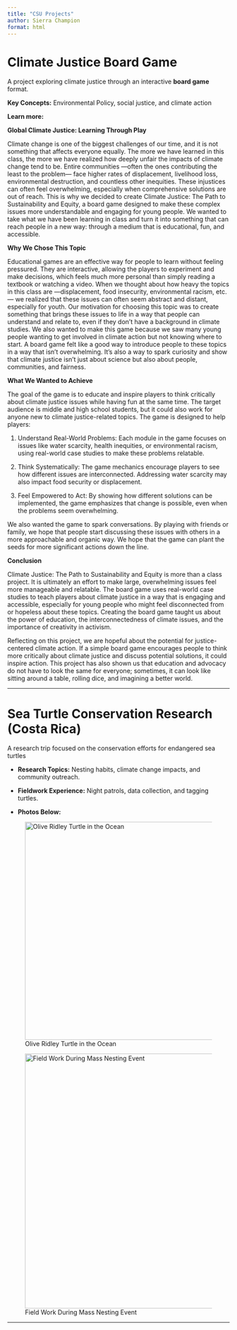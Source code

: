 ```yaml
---
title: "CSU Projects"
author: Sierra Champion
format: html
---
```


# **Climate Justice Board Game**

A project exploring climate justice through an interactive **board game** format.

**Key Concepts:** Environmental Policy, social justice, and climate action

**Learn more:**

**Global Climate Justice: Learning Through Play**

Climate change is one of the biggest challenges of our time, and it is not something that affects everyone equally. The more we have learned in this class, the more we have realized how deeply unfair the impacts of climate change tend to be. Entire communities —often the ones contributing the least to the problem— face higher rates of displacement, livelihood loss, environmental destruction, and countless other inequities. These injustices can often feel overwhelming, especially when comprehensive solutions are out of reach. This is why we decided to create Climate Justice: The Path to Sustainability and Equity, a board game designed to make these complex issues more understandable and engaging for young people. We wanted to take what we have been learning in class and turn it into something that can reach people in a new way: through a medium that is educational, fun, and accessible.

**Why We Chose This Topic**

Educational games are an effective way for people to learn without feeling pressured. They are interactive, allowing the players to experiment and make decisions, which feels much more personal than simply reading a textbook or watching a video. When we thought about how heavy the topics in this class are —displacement, food insecurity, environmental racism, etc.— we realized that these issues can often seem abstract and distant, especially for youth. Our motivation for choosing this topic was to create something that brings these issues to life in a way that people can understand and relate to, even if they don’t have a background in climate studies. We also wanted to make this game because we saw many young people wanting to get involved in climate action but not knowing where to start. A board game felt like a good way to introduce people to these topics in a way that isn’t overwhelming. It’s also a way to spark curiosity and show that climate justice isn’t just about science but also about people, communities, and fairness.

**What We Wanted to Achieve**

The goal of the game is to educate and inspire players to think critically about climate justice issues while having fun at the same time. The target audience is middle and high school students, but it could also work for anyone new to climate justice-related topics. The game is designed to help players:

1.  Understand Real-World Problems: Each module in the game focuses on issues like water scarcity, health inequities, or environmental racism, using real-world case studies to make these problems relatable.

2.  Think Systematically: The game mechanics encourage players to see how different issues are interconnected. Addressing water scarcity may also impact food security or displacement.

3.  Feel Empowered to Act: By showing how different solutions can be implemented, the game emphasizes that change is possible, even when the problems seem overwhelming.

We also wanted the game to spark conversations. By playing with friends or family, we hope that people start discussing these issues with others in a more approachable and organic way. We hope that the game can plant the seeds for more significant actions down the line.

**Conclusion**

Climate Justice: The Path to Sustainability and Equity is more than a class project. It is ultimately an effort to make large, overwhelming issues feel more manageable and relatable. The board game uses real-world case studies to teach players about climate justice in a way that is engaging and accessible, especially for young people who might feel disconnected from or hopeless about these topics. Creating the board game taught us about the power of education, the interconnectedness of climate issues, and the importance of creativity in activism.

Reflecting on this project, we are hopeful about the potential for justice-centered climate action. If a simple board game encourages people to think more critically about climate justice and discuss potential solutions, it could inspire action. This project has also shown us that education and advocacy do not have to look the same for everyone; sometimes, it can look like sitting around a table, rolling dice, and imagining a better world.

---

# **Sea Turtle Conservation Research (Costa Rica)**

A research trip focused on the conservation efforts for endangered sea turtles

-   **Research Topics:** Nesting habits, climate change impacts, and community outreach.

-   **Fieldwork Experience:** Night patrols, data collection, and tagging turtles.

-   **Photos Below:**

![Olive Ridley Turtle in the Ocean](images/Ocean_Turt.JPEG){fig-align="left" width="493"}

![Field Work During Mass Nesting Event](images/Work_Turt.JPEG){fig-align="right" width="576"}

---
